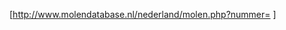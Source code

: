 {{nl icon}} [http://www.molendatabase.nl/nederland/molen.php?nummer={{{id}}} {{{titel|Molendatabase}}}]<noinclude>
[[Category:数据库链接模板|{{PAGENAME}}]]
</noinclude>